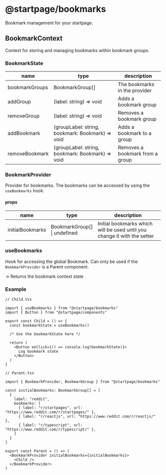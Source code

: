 
# @startpage/bookmarks

Bookmark management for your startpage.

## BookmarkContext

Context for storing and managing bookmarks within bookmark groups.

### BookmarkState

| name           | type                                             | description                     |
| -------------- | ------------------------------------------------ | ------------------------------- |
| bookmarkGroups | BookmarkGroup[]                                  | The bookmarks in the provider   |
| addGroup       | (label: string) => void                          | Adds a bookmark group           |
| removeGroup    | (label: string) => void                          | Removes a bookmark group        |
| addBookmark    | (groupLabel: string, bookmark: Bookmark) => void | Adds a bookmark to a group      |
| removeBookmark | (groupLabel: string, bookmark: Bookmark) => void | Removes a bookmark from a group |

### BookmarkProvider

Provider for bookmarks.
The bookmarks can be accessed by using the `useBookmarks` hook.

#### props

| name             | type                              | description                                                              |
| ---------------- | --------------------------------- | ------------------------------------------------------------------------ |
| initialBookmarks | BookmarkGroup[] <br/>\| undefined | Initial bookmarks which will be used until you change it with the setter |

### useBookmarks

Hook for accessing the global Bookmark.
Can only be used if the `BookmarkProvider` is a Parent component.

-> Returns the bookmark context state

### Example

<Parent/>

```
// Child.tsx

import { useBookmarks } from "@startpage/bookmarks"
import { Button } from "@startpage/components"

export const Child = () => {
  const bookmarkState = useBookmarks()

  /* Use the bookmarkState here */

  return (
    <Button onClick={() => console.log(bookmarkState)}>
      Log bookmark state
    </Button>
  )
}
```

```
// Parent.tsx

import { BookmarkProvider, BookmarkGroup } from "@startpage/bookmarks"

const initialBookmarks: BookmarkGroup[] = [
  {
    label: "reddit",
    bookmarks: [
      { label: "r/startpages", url: "https://www.reddit.com/r/startpages/" },
      { label: "r/reactjs", url: "https://www.reddit.com/r/reactjs/" },
      { label: "r/typescript", url: "https://www.reddit.com/r/typescript/" },
    ]
  }
]

export const Parent = () => (
  <BookmarkProvider initialBookmarks={initialBookmarks}>
    <Child />
  </BookmarkProvider>
)
```
